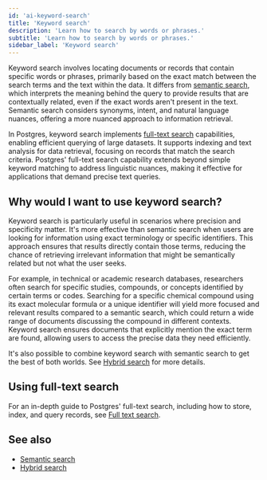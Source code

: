 ```yaml
---
id: 'ai-keyword-search'
title: 'Keyword search'
description: 'Learn how to search by words or phrases.'
subtitle: 'Learn how to search by words or phrases.'
sidebar_label: 'Keyword search'
---
```


Keyword search involves locating documents or records that contain specific words or phrases, primarily based on the exact match between the search terms and the text within the data. It differs from [semantic search](/docs/guides/ai/semantic-search), which interprets the meaning behind the query to provide results that are contextually related, even if the exact words aren't present in the text. Semantic search considers synonyms, intent, and natural language nuances, offering a more nuanced approach to information retrieval.

In Postgres, keyword search implements [full-text search](/docs/guides/database/full-text-search) capabilities, enabling efficient querying of large datasets. It supports indexing and text analysis for data retrieval, focusing on records that match the search criteria. Postgres' full-text search capability extends beyond simple keyword matching to address linguistic nuances, making it effective for applications that demand precise text queries.

## Why would I want to use keyword search?

Keyword search is particularly useful in scenarios where precision and specificity matter. It's more effective than semantic search when users are looking for information using exact terminology or specific identifiers. This approach ensures that results directly contain those terms, reducing the chance of retrieving irrelevant information that might be semantically related but not what the user seeks.

For example, in technical or academic research databases, researchers often search for specific studies, compounds, or concepts identified by certain terms or codes. Searching for a specific chemical compound using its exact molecular formula or a unique identifier will yield more focused and relevant results compared to a semantic search, which could return a wide range of documents discussing the compound in different contexts. Keyword search ensures documents that explicitly mention the exact term are found, allowing users to access the precise data they need efficiently.

It's also possible to combine keyword search with semantic search to get the best of both worlds. See [Hybrid search](/docs/guides/ai/hybrid-search) for more details.

## Using full-text search

For an in-depth guide to Postgres' full-text search, including how to store, index, and query records, see [Full text search](/docs/guides/database/full-text-search).

## See also

- [Semantic search](/docs/guides/ai/semantic-search)
- [Hybrid search](/docs/guides/ai/hybrid-search)
